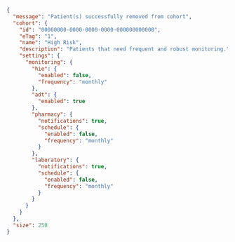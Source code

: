 ```json
{
  "message": "Patient(s) successfully removed from cohort",
  "cohort": {
    "id": "00000000-0000-0000-0000-000000000000",
    "eTag": "1",
    "name": "High Risk",
    "description": "Patients that need frequent and robust monitoring.",
    "settings": {
      "monitoring": {
        "hie": {
          "enabled": false,
          "frequency": "monthly"
        },
        "adt": {
          "enabled": true
        },
        "pharmacy": {
          "notifications": true,
          "schedule": {
            "enabled": false,
            "frequency": "monthly"
          }
        },
        "laboratory": {
          "notifications": true,
          "schedule": {
            "enabled": false,
            "frequency": "monthly"
          }
        }
      }
    }
  },
  "size": 250
}
```
